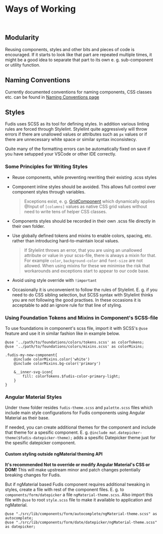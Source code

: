 
<Meta title="Documentation/Development/Ways of Working" />

# Ways of Working

<br />

## Modularity

Reusing components, styles and other bits and pieces of code is encouraged. If it starts to look like that part are repeated multiple times, it might be a good idea to separate that part to its own e. g. sub-component or utility function.

## Naming Conventions

Currently documented conventions for naming components, CSS classes etc. can be found in [Naming Conventions page](/docs/documentation-development-naming-conventions--documentation)

## Styles

Fudis uses SCSS as its tool for defining styles. In addition various linting rules are forced through Stylelint. Stylelint quite aggressively will throw errors if there are unallowed values or attributes such as `px` values or if there are unnecessary white space or similar syntax inconsistecy.

Quite many of the formatting errors can be automatically fixed on save if you have setupped your VSCode or other IDE correctly.

### Some Principles for Writing Styles

- Reuse components, while preventing rewriting their existing .scss styles
- Component inline styles should be avoided. This allows full control over component styles through variables.

  > Exceptions exist, e. g. [GridComponent](?path=/story/components-grid--grid) which dynamically applies @Input of `[columns]` values as native CSS grid values without need to write tens of helper CSS classes.

- Components styles should be recorded in their own .scss file directly in their own folder.
- Use globally defined tokens and mixins to enable colors, spacing, etc. rather than introducing hard-to-maintain local values.

  > If Stylelint throws an error, that you are using an unallowed attribute or value in your scss-file, there is always a mixin for that. For example `color`, `background-color` and `font-size` are not allowed. When using mixins for these we minimise the risk that workarounds and exceptions start to appear to our code base.

- Avoid using style override with `!important`

- Occasionally it is unconvenient to follow the rules of Stylelint. E. g. if you need to do CSS sibling selection, but SCSS syntax with Stylelint thinks you are not following the good practises. In these occasions it is acceptable to add an ignore rule for that line of styling.

### Using Foundation Tokens and Mixins in Component's SCSS-file

To use foundations in component's scss file, import it with SCSS's `@use` feature and use it in similar fashion like in example below.

```
@use '../path/to/foundations/colors/tokens.scss' as colorTokens;
@use '../path/to/foundations/colors/mixins.scss' as colorMixins;

.fudis-my-new-component{
	@include colorMixins.color('white')
	@include colorMixins.bg-color('primary')

	&__inner-svg-icon{
		fill: colorTokens.$fudis-color-primary-light;
	}
}

```

### Angular Material Styles

Under `theme` folder resides `fudis-theme.scss` and `palette.scss` files which include main style configurations for Fudis components using Angular Material as their base.

If needed, you can create additional themes for the component and include that theme for a spesific component. E. g. `@include mat.datepicker-theme($fudis-datepicker-theme);` adds a spesific Datepicker theme just for the spesific datepicker component.

#### Custom styling outside ngMaterial theming API

**It's recommended Not to override or modify Angular Material's CSS or DOM!** This will make upstream minor and patch changes potentially breaking changes for Fudis.

But if ngMaterial based Fudis component requires additional tweaking in styles, create a file with rest of the component files. E. g. to `components/form/datepicker` a file `ngMaterial-theme.scss`. Also import this file with `@use` to root `style.scss` file to make it available to application and ngMaterial.

```
@use "./src/lib/components/form/autocomplete/ngMaterial-theme.scss" as autocomplete;
@use "./src/lib/components/form/date/datepicker/ngMaterial-theme.scss" as datepicker;
```
